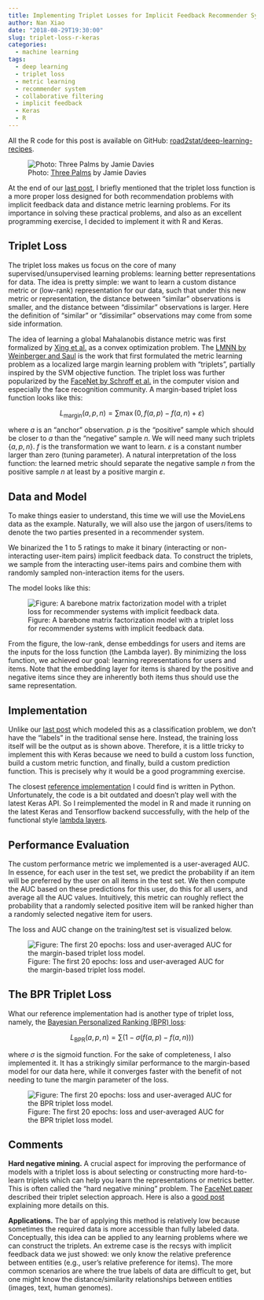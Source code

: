 ```yaml
---
title: Implementing Triplet Losses for Implicit Feedback Recommender Systems with R and Keras
author: Nan Xiao
date: "2018-08-29T19:30:00"
slug: triplet-loss-r-keras
categories:
  - machine learning
tags:
  - deep learning
  - triplet loss
  - metric learning
  - recommender system
  - collaborative filtering
  - implicit feedback
  - Keras
  - R
---
```


All the R code for this post is available on GitHub: [road2stat/deep-learning-recipes](https://github.com/road2stat/deep-learning-recipes).

![Photo: [Three Palms](https://unsplash.com/photos/eZt5mvF7RcU) by Jamie Davies](/image/three-palms-jamie-davies.jpg)

At the end of our [last post](https://nanx.me/blog/post/recsys-binary-implicit-feedback-r-keras/), I briefly mentioned that the triplet loss function is a more proper loss designed for both recommendation problems with implicit feedback data and distance metric learning problems. For its importance in solving these practical problems, and also as an excellent programming exercise, I decided to implement it with R and Keras.

## Triplet Loss

The triplet loss makes us focus on the core of many supervised/unsupervised learning problems: learning better representations for data. The idea is pretty simple: we want to learn a custom distance metric or (low-rank) representation for our data, such that under this new metric or representation, the distance between "similar" observations is smaller, and the distance between "dissimilar" observations is larger. Here the definition of "similar" or "dissimilar" observations may come from some side information.

The idea of learning a global Mahalanobis distance metric was first formalized by [Xing et al.](https://dl.acm.org/citation.cfm?id=2968618.2968683) as a convex optimization problem. The [LMNN by Weinberger and Saul](http://jmlr.csail.mit.edu/papers/volume10/weinberger09a/weinberger09a.pdf) is the work that first formulated the metric learning problem as a localized large margin learning problem with "triplets", partially inspired by the SVM objective function. The triplet loss was further popularized by the [FaceNet by Schroff et al.](https://arxiv.org/abs/1503.03832) in the computer vision and especially the face recognition community. A margin-based triplet loss function looks like this:

$$L_\text{margin}(a, p, n) = \sum \max(0, f(a, p) - f(a, n) + \varepsilon)$$

where $a$ is an "anchor" observation. $p$ is the "positive" sample which should be closer to $a$ than the "negative" sample $n$. We will need many such triplets $\{a, p, n\}$. $f$ is the transformation we want to learn. $\varepsilon$ is a constant number larger than zero (tuning parameter). A natural interpretation of the loss function: the learned metric should separate the negative sample $n$ from the positive sample $n$ at least by a positive margin $\varepsilon$.

## Data and Model

To make things easier to understand, this time we will use the MovieLens data as the example. Naturally, we will also use the jargon of users/items to denote the two parties presented in a recommender system.

We binarized the 1 to 5 ratings to make it binary (interacting or non-interacting user-item pairs) implicit feedback data. To construct the triplets, we sample from the interacting user-items pairs and combine them with randomly sampled non-interaction items for the users.

The model looks like this:

![Figure: A barebone matrix factorization model with a triplet loss for recommender systems with implicit feedback data.](/image/triplet-loss-model-keras.png)

From the figure, the low-rank, dense embeddings for users and items are the inputs for the loss function (the Lambda layer). By minimizing the loss function, we achieved our goal: learning representations for users and items. Note that the embedding layer for items is shared by the positive and negative items since they are inherently both items thus should use the same representation.

## Implementation

Unlike our [last post](https://nanx.me/blog/post/recsys-binary-implicit-feedback-r-keras/) which modeled this as a classification problem, we don't have the "labels" in the traditional sense here. Instead, the training loss itself will be the output as is shown above. Therefore, it is a little tricky to implement this with Keras because we need to build a custom loss function, build a custom metric function, and finally, build a custom prediction function. This is precisely why it would be a good programming exercise.

The closest [reference implementation](https://github.com/maciejkula/triplet_recommendations_keras) I could find is written in Python. Unfortunately, the code is a bit outdated and doesn't play well with the latest Keras API. So I reimplemented the model in R and made it running on the latest Keras and Tensorflow backend successfully, with the help of the functional style [lambda layers](https://keras.io/layers/core/#lambda).

## Performance Evaluation

The custom performance metric we implemented is a user-averaged AUC. In essence, for each user in the test set, we predict the probability if an item will be preferred by the user on all items in the test set. We then compute the AUC based on these predictions for this user, do this for all users, and average all the AUC values. Intuitively, this metric can roughly reflect the probability that a randomly selected positive item will be ranked higher than a randomly selected negative item for users.

The loss and AUC change on the training/test set is visualized below.

![Figure: The first 20 epochs: loss and user-averaged AUC for the margin-based triplet loss model.](/image/triplet-loss-margin-movielens.png)

## The BPR Triplet Loss

What our reference implementation had is another type of triplet loss, namely, the [Bayesian Personalized Ranking (BPR) loss](https://arxiv.org/abs/1205.2618):

$$L_\text{BPR}(a, p, n) = \sum \big(1 - \sigma(f(a, p) - f(a, n)) \big)$$

where $\sigma$ is the sigmoid function. For the sake of completeness, I also implemented it. It has a strikingly similar performance to the margin-based model for our data here, while it converges faster with the benefit of not needing to tune the margin parameter of the loss.

![Figure: The first 20 epochs: loss and user-averaged AUC for the BPR triplet loss model.](/image/triplet-loss-bpr-movielens.png)

## Comments

**Hard negative mining.** A crucial aspect for improving the performance of models with a triplet loss is about selecting or constructing more hard-to-learn triplets which can help you learn the representations or metrics better. This is often called the "hard negative mining" problem. The [FaceNet paper](https://arxiv.org/abs/1503.03832) described their triplet selection approach. Here is also a [good post](https://omoindrot.github.io/triplet-loss) explaining more details on this.

**Applications.** The bar of applying this method is relatively low because sometimes the required data is more accessible than fully labeled data. Conceptually, this idea can be applied to any learning problems where we can construct the triplets. An extreme case is the recsys with implicit feedback data we just showed: we only know the relative preference between entities (e.g., user's relative preference for items). The more common scenarios are where the true labels of data are difficult to get, but one might know the distance/similarity relationships between entities (images, text, human genomes).
